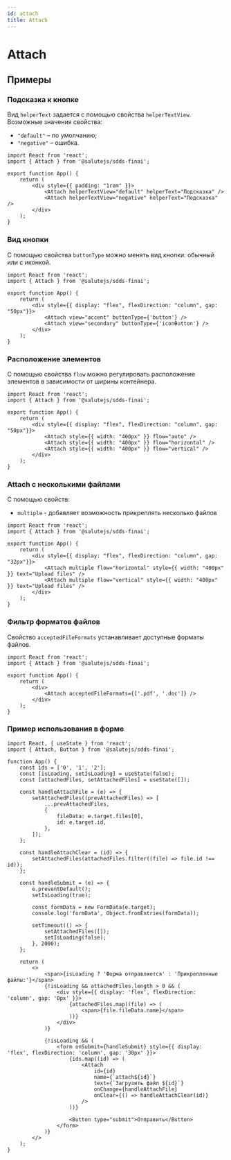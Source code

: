 ```yaml
---
id: attach
title: Attach
---
```



# Attach
<Description name="Attach" />
<PropsTable name="Attach" />

## Примеры

### Подсказка к кнопке
Вид `helperText` задается с помощью свойства `helperTextView`. Возможные значения свойства:
+ `"default"` – по умолчанию;
+ `"negative"` – ошибка.

```tsx live
import React from 'react';
import { Attach } from '@salutejs/sdds-finai';

export function App() {
    return (
        <div style={{ padding: "1rem" }}>
            <Attach helperTextView="default" helperText="Подсказка" />
            <Attach helperTextView="negative" helperText="Подсказка" />
        </div>
    );
}
```

### Вид кнопки
С помощью свойства `buttonType` можно менять вид кнопки: обычный или с иконкой.

```tsx live
import React from 'react';
import { Attach } from '@salutejs/sdds-finai';

export function App() {
    return (
        <div style={{ display: "flex", flexDirection: "column", gap: "50px"}}>
            <Attach view="accent" buttonType={'button'} />
            <Attach view="secondary" buttonType={'iconButton'} />
        </div>
    );
}
```

### Расположение элементов
C помощью свойства `flow` можно регулировать расположение элементов в зависимости от ширины контейнера.

```tsx live
import React from 'react';
import { Attach } from '@salutejs/sdds-finai';

export function App() {
    return (
        <div style={{ display: "flex", flexDirection: "column", gap: "50px"}}>
            <Attach style={{ width: "400px" }} flow="auto" />
            <Attach style={{ width: "400px" }} flow="horizontal" />
            <Attach style={{ width: "400px" }} flow="vertical" />
        </div>
    );
}
```

### Attach с несколькими файлами

С помощью свойств:
- `multiple` - добавляет возможность прикреплять несколько файлов

```tsx live
import React from 'react';
import { Attach } from '@salutejs/sdds-finai';

export function App() {
    return (
        <div style={{ display: "flex", flexDirection: "column", gap: "32px"}}>
            <Attach multiple flow="horizontal" style={{ width: "400px" }} text="Upload files" />
            <Attach multiple flow="vertical" style={{ width: "400px" }} text="Upload files" />
        </div>
    );
}
```

### Фильтр форматов файлов
Свойство `acceptedFileFormats` устанавливает доступные форматы файлов.

```tsx live
import React from 'react';
import { Attach } from '@salutejs/sdds-finai';

export function App() {
    return (
        <div>
            <Attach acceptedFileFormats={['.pdf', '.doc']} />
        </div>
    );
}
```

### Пример использования в форме

```tsx live
import React, { useState } from 'react';
import { Attach, Button } from '@salutejs/sdds-finai';

function App() {
    const ids = ['0', '1', '2'];
    const [isLoading, setIsLoading] = useState(false);
    const [attachedFiles, setAttachedFiles] = useState([]);

    const handleAttachFile = (e) => {
        setAttachedFiles((prevAttachedFiles) => [
            ...prevAttachedFiles,
            {
                fileData: e.target.files[0],
                id: e.target.id,
            },
        ]);
    };

    const handleAttachClear = (id) => {
        setAttachedFiles(attachedFiles.filter((file) => file.id !== id));
    };

    const handleSubmit = (e) => {
        e.preventDefault();
        setIsLoading(true);

        const formData = new FormData(e.target);
        console.log('formData', Object.fromEntries(formData));

        setTimeout(() => {
            setAttachedFiles([]);
            setIsLoading(false);
        }, 2000);
    };

    return (
        <>
            <span>{isLoading ? 'Форма отправляется' : 'Прикрепленные файлы:'}</span>
            {!isLoading && attachedFiles.length > 0 && (
                <div style={{ display: 'flex', flexDirection: 'column', gap: '0px' }}>
                    {attachedFiles.map((file) => (
                        <span>{file.fileData.name}</span>
                    ))}
                </div>
            )}

            {!isLoading && (
                <form onSubmit={handleSubmit} style={{ display: 'flex', flexDirection: 'column', gap: '30px' }}>
                    {ids.map((id) => (
                        <Attach
                            id={id}
                            name={`attach${id}`}
                            text={`Загрузить файл ${id}`}
                            onChange={handleAttachFile}
                            onClear={() => handleAttachClear(id)}
                        />
                    ))}

                    <Button type="submit">Отправить</Button>
                </form>
            )}
        </>
    );
}
```

